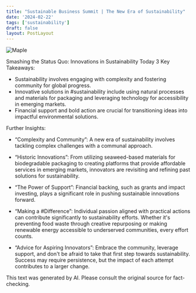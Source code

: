 ```yaml
---
title: "Sustainable Business Summit | The New Era of Sustainability"
date: '2024-02-22'
tags: ['sustainability']
draft: false
layout: PostLayout
---
```


<div className="flex justify-center">
  <div className="my-1 w-full px-2 xl:my-1 xl:w-1/2 xl:px-2">
    <img src="https://img.youtube.com/vi/gRAZ-VpnC08/0.jpg" alt="Maple" className="mx-auto h-58 w-auto" />
  </div>
</div>

Smashing the Status Quo: Innovations in Sustainability Today
3 Key Takeaways:
- Sustainability involves engaging with complexity and fostering community for global progress.
- Innovative solutions in #sustainability include using natural processes and materials for packaging and leveraging technology for accessibility in emerging markets.
- Financial support and bold action are crucial for transitioning ideas into impactful environmental solutions.

Further Insights:
- “Complexity and Community”: A new era of sustainability involves tackling complex challenges with a communal approach.
  
- “Historic Innovations”: From utilizing seaweed-based materials for biodegradable packaging to creating platforms that provide affordable services in emerging markets, innovators are revisiting and refining past solutions for sustainability.
  
- “The Power of Support”: Financial backing, such as grants and impact investing, plays a significant role in pushing sustainable innovations forward.
  
- “Making a #Difference”: Individual passion aligned with practical actions can contribute significantly to sustainability efforts. Whether it's preventing food waste through creative repurposing or making renewable energy accessible to underserved communities, every effort counts.
  
- “Advice for Aspiring Innovators”: Embrace the community, leverage support, and don't be afraid to take that first step towards sustainability. Success may require persistence, but the impact of each attempt contributes to a larger change.
  
This text was generated by AI. Please consult the original source for fact-checking.
